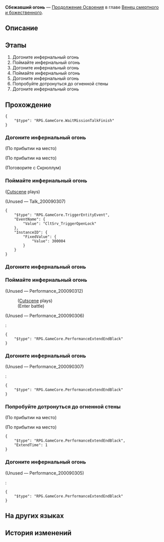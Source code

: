 {{Дополнить|Диалоги.}}
{{Миссия Инфобокс
|id              = 2000903
|Название        = 
|Изображение     = Миссия Освоения Сбежавший огонь.png
|Тип             = Продолжение Освоения
|События         = 
|Глава           = Венец смертного и божественного
|Условия         = 
|Персонажи       = Доктор Рацио; Первопроходец; Скрюллум
|СтартЛокация    = [[Космическая станция «Герта»]] — [[Изолированная зона]]
|Локации         = Изолированная зона
|Предыдущая      = 
|Следующая       = 
|Награды         = Журнал приключений*3; Конденсированный эфир*3; Утраченные золотые частицы*3; Кредиты*25 000
}}
'''Сбежавший огонь''' — [[Продолжение Освоения]] в главе [[Венец смертного и божественного]].

==Описание==
{{Описание|<!--официальное описание из Перекрёстка судеб-->}}

==Этапы==
# Догоните инфернальный огонь
# Поймайте инфернальный огонь
# Догоните инфернальный огонь
# Поймайте инфернальный огонь
# Догоните инфернальный огонь
# Попробуйте дотронуться до огненной стены
# Догоните инфернальный огонь

==Прохождение==
{{Дополнить}}

<!--Unknown TalkSentence: 200092273-->
<pre>{
	"$type": "RPG.GameCore.WaitMissionTalkFinish"
}</pre>
{{Диалог Конец}}

===Догоните инфернальный огонь===
{{Описание миссии|локация=Изолированная зона|Асту поглотил инфернальный огонь прямо у вас на глазах. Прежде всего вам нужно поймать сбежавший огонь.}}
{{Диалог Начало}}
;(По прибытии на место)

;(По прибытии на место)
:{{tx}}

;(Поговорите с Скрюллум)
<!--Unknown TalkSentence: 200092051-->
<!--Unknown TalkSentence: 200092052-->
<!--Unknown TalkSentence: 200092053-->
{{Диалог Конец}}

===Поймайте инфернальный огонь===
{{Описание миссии|локация=Изолированная зона|Инфернальный огонь заметно ослаб. Это отличная возможность поймать его.}}
{{Диалог Начало}}
;([[#Gallery|Cutscene]] plays)



;(Unused &mdash; Talk_200090307)
<pre>{
	"$type": "RPG.GameCore.TriggerEntityEvent",
	"EventName": {
		"Value": "CltSrv_TriggerOpenLock"
	},
	"InstanceID": {
		"FixedValue": {
			"Value": 300004
		}
	}
}</pre>
{{Диалог Конец}}

===Догоните инфернальный огонь===
{{Описание миссии|локация=Изолированная зона|Сила инфернального огня постепенно уменьшается. Кажется, это битва на истощение.}}
{{Диалог Начало}}
{{Диалог Конец}}

===Поймайте инфернальный огонь===
{{Описание миссии|локация=Изолированная зона|Инфернальный огонь заметно ослаб. Это отличная возможность поймать его.}}
{{Диалог Начало}}

;(Unused &mdash; Performance_200090312)
:{{tx}}
:;([[#Gallery|Cutscene]] plays)
:;(Enter battle)
:::{{tx|Enemy list missing}}

;(Unused &mdash; Performance_200090306)
:{{tx}}
:<pre>{
	"$type": "RPG.GameCore.PerformanceExtendEndBlack"
}</pre>
{{Диалог Конец}}

===Догоните инфернальный огонь===
{{Описание миссии|локация=Изолированная зона|Хотя вам удалось настигнуть инфернальный огонь, он всё равно сбежал, воспользовавшись своей способностью перемещаться.}}
{{Диалог Начало}}
{{Описание миссии|локация=Изолированная зона|Инфернальный огонь снова сбежал. Его способности перемещаться сложно противостоять.}}


{{Описание миссии|локация=Изолированная зона|Сила инфернального огня постепенно уменьшается. Кажется, это битва на истощение.}}
;(Unused &mdash; Performance_200090307)
:{{tx}}
:<pre>{
	"$type": "RPG.GameCore.PerformanceExtendEndBlack"
}</pre>
{{Диалог Конец}}

===Попробуйте дотронуться до огненной стены===
{{Описание миссии|локация=Изолированная зона|Инфернальный огонь, убегая, образовал причудливые стены из огня. Прохождение через них приводит к смещению пространственных координат.}}
{{Диалог Начало}}
;(По прибытии на место)

;(По прибытии на место)
:{{tx}}
<pre>{
	"$type": "RPG.GameCore.PerformanceExtendEndBlack",
	"ExtendTime": 1
}</pre>
{{Диалог Конец}}

===Догоните инфернальный огонь===
{{Описание миссии|локация=Изолированная зона|Хотя вам удалось настигнуть инфернальный огонь, он всё равно сбежал, воспользовавшись своей способностью перемещаться.}}
{{Диалог Начало}}

;(Unused &mdash; Performance_200090305)
:{{tx}}
:<pre>{
	"$type": "RPG.GameCore.PerformanceExtendEndBlack"
}</pre>
{{Диалог Конец}}

==На других языках==
{{На других языках
|en   = The Escaped Infernal Fire
|zhs  = 逃逸冥火
|zht  = 逃逸冥火
|ja   = 逃走した冥火
|ko   = 도망친 명화
|es   = Fuego del infierno a la fuga
|fr   = Feu infernal en cavale
|ru   = Сбежавший огонь
|th   = เพลิงอนธการที่หลบหนี
|vi   = Hỏa Ngục Trốn Chạy
|de   = Entkommenes Inferno
|id   = Kabur dari Api Inferno
|pt   = O Fogo Infernal em Fuga
}}

==История изменений==
{{История изменений|2.7}}
